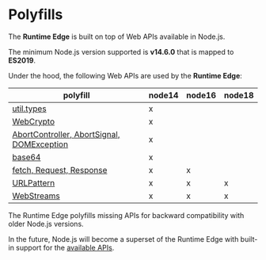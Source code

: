# Polyfills

The **Runtime Edge** is built on top of Web APIs available in Node.js.

The minimum Node.js version supported is **v14.6.0** that is mapped to **ES2019**.

Under the hood, the following Web APIs are used by the **Runtime Edge**:

| polyfill                                                                                                                                                  | node14 | node16 | node18 |
| --------------------------------------------------------------------------------------------------------------------------------------------------------- | ------ | ------ | ------ |
| [util.types](https://github.com/khulnasoft/runtime-edge/blob/main/packages/primitives/src/patches/util-types.js)                                          | x      |        |        |
| [WebCrypto](https://github.com/khulnasoft/runtime-edge/blob/main/packages/primitives/src/primitives/crypto.js)                                            | x      |        |        |
| [AbortController, AbortSignal, DOMException](https://github.com/khulnasoft/runtime-edge/blob/main/packages/primitives/src/primitives/abort-controller.js) | x      |        |        |
| [base64](https://github.com/khulnasoft/runtime-edge/blob/main/packages/primitives/src/primitives/encoding.js)                                             | x      |        |        |
| [fetch, Request, Response](https://github.com/khulnasoft/runtime-edge/blob/main/packages/primitives/src/primitives/fetch.js)                              | x      | x      |        |
| [URLPattern](https://github.com/khulnasoft/runtime-edge/blob/main/packages/primitives/src/primitives/url.js)                                              | x      | x      | x      |
| [WebStreams](https://github.com/khulnasoft/runtime-edge/blob/main/packages/primitives/src/primitives/streams.js)                                          | x      | x      | x      |

The Runtime Edge polyfills missing APIs for backward compatibility with older Node.js versions.

In the future, Node.js will become a superset of the Runtime Edge with built-in support for the [available APIs](/features/available-apis).
